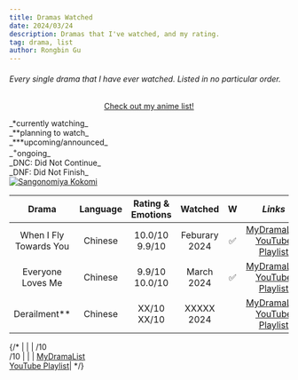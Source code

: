 ```yaml
---
title: Dramas Watched
date: 2024/03/24
description: Dramas that I've watched, and my rating.
tag: drama, list
author: Rongbin Gu
---
```


###### Every single drama that I have ever watched. Listed in no particular order.

<div align="center">

[<u>Check out my anime list!</u>](anime.mdx)

</div>


<Callout type="error" emoji="📌">
    <div className='relative'>
        <div className="dark:text-white">
            _*currently watching_<br/>_**planning to watch_<br/>_***upcoming/announced_<br/>_<sup>+</sup>ongoing_<br/>_DNC: Did Not Continue_<br/>_DNF: Did Not Finish_
        </div>
        <div>
            <a href='https://www.youtube.com/watch?v=fVf0RB3nvOU' target='_blank' rel='noopener noreferrer'>
                <img src="/images/kokomi.png" alt="Sangonomiya Kokomi" className="absolute top-0 right-0 max-w-full max-h-full -mt-1 pt-1.5" />
            </a>
        </div>
    </div>
</Callout>

| **Drama**                     | **Language** | **Rating & Emotions**| **Watched**   | **W**  | *Links*  |
|:-----------------------------:|:------------:|:------------------:  |:------------: |:------:|:--------:|
| When I Fly Towards You       	|  Chinese    |  10.0/10 <br/> 9.9/10 | Feburary 2024 |  ✅    | [<u>MyDramaList</u>](https://mydramalist.com/62295-luo-yao-knew-what-he-meant)  <br/>[<u>YouTube Playlist</u>](https://www.youtube.com/playlist?list=PLATwx1z00Hseg8NeF0lV4Xa7vFfTyyFUe)    |
| Everyone Loves Me             |   Chinese   |  9.9/10 <br/> 10.0/10 |  March 2024	  |  ✅    | [<u>MyDramaList</u>](https://mydramalist.com/744619-bie-dui-wo-dong-xin)  <br/>[<u>YouTube Playlist</u>](https://www.youtube.com/playlist?list=PLbBcESCAiV7G9CzOqDUPwZsPL3VYAd658)        |
| Derailment**               	|   Chinese   |  XX/10   <br/> XX/10  |  XXXXX 2024   |         | [<u>MyDramaList</u>](https://mydramalist.com/737525-derailment)  <br/>[<u>YouTube Playlist</u>](https://youtube.com/playlist?list=PLbBcESCAiV7GGZIgjtQVM_cijXWZBFgXU&si=gXb94ykNYBvzi8RD)|

{/*
|                	|      |  /10   <br/> /10	      |    	          |       	| [<u>MyDramaList</u>]()  <br/>[<u>YouTube Playlist</u>]()|
*/}
